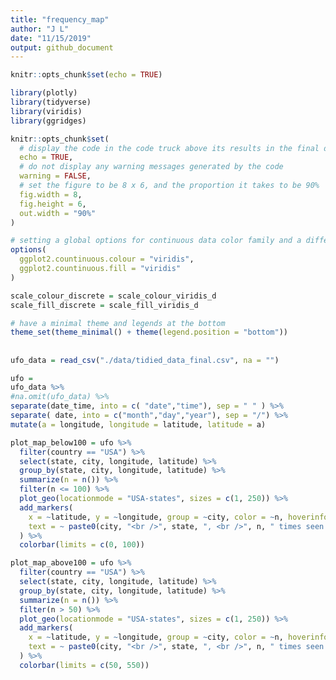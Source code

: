 ```yaml
---
title: "frequency_map"
author: "J L"
date: "11/15/2019"
output: github_document
---
```


```r
knitr::opts_chunk$set(echo = TRUE)

library(plotly)
library(tidyverse)
library(viridis)
library(ggridges)

knitr::opts_chunk$set(
  # display the code in the code truck above its results in the final document
  echo = TRUE,
  # do not display any warning messages generated by the code
  warning = FALSE,
  # set the figure to be 8 x 6, and the proportion it takes to be 90%
  fig.width = 8,
  fig.height = 6, 
  out.width = "90%"
)

# setting a global options for continuous data color family and a different format to set discrete data to have a color family
options(
  ggplot2.countinuous.colour = "viridis",
  ggplot2.countinuous.fill = "viridis"
)

scale_colour_discrete = scale_colour_viridis_d
scale_fill_discrete = scale_fill_viridis_d

# have a minimal theme and legends at the bottom
theme_set(theme_minimal() + theme(legend.position = "bottom"))
```

## 

```r
ufo_data = read_csv("./data/tidied_data_final.csv", na = "")

ufo =
ufo_data %>%  
#na.omit(ufo_data) %>% 
separate(date_time, into = c( "date","time"), sep = " " ) %>%
separate( date, into = c("month","day","year"), sep = "/") %>% 
mutate(a = longitude, longitude = latitude, latitude = a)

plot_map_below100 = ufo %>% 
  filter(country == "USA") %>% 
  select(state, city, longitude, latitude) %>% 
  group_by(state, city, longitude, latitude) %>% 
  summarize(n = n()) %>% 
  filter(n <= 100) %>% 
  plot_geo(locationmode = "USA-states", sizes = c(1, 250)) %>% 
  add_markers(
    x = ~latitude, y = ~longitude, group = ~city, color = ~n, hoverinfo = "text",
    text = ~ paste0(city, "<br />", state, ", <br />", n, " times seen UFO")
  ) %>% 
  colorbar(limits = c(0, 100))

plot_map_above100 = ufo %>% 
  filter(country == "USA") %>% 
  select(state, city, longitude, latitude) %>% 
  group_by(state, city, longitude, latitude) %>% 
  summarize(n = n()) %>% 
  filter(n > 50) %>% 
  plot_geo(locationmode = "USA-states", sizes = c(1, 250)) %>% 
  add_markers(
    x = ~latitude, y = ~longitude, group = ~city, color = ~n, hoverinfo = "text",
    text = ~ paste0(city, "<br />", state, ", <br />", n, " times seen UFO")
  ) %>% 
  colorbar(limits = c(50, 550))
```

